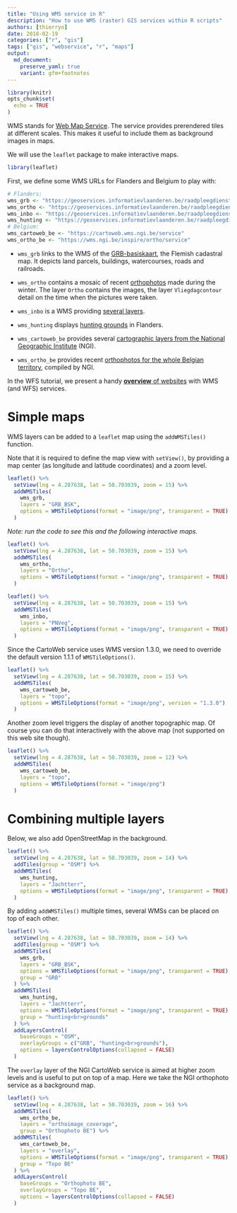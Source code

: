 ```yaml
---
title: "Using WMS service in R"
description: "How to use WMS (raster) GIS services within R scripts"
authors: [thierryo]
date: 2018-02-19
categories: ["r", "gis"]
tags: ["gis", "webservice", "r", "maps"]
output: 
  md_document:
    preserve_yaml: true
    variant: gfm+footnotes
---
```


```r
library(knitr)
opts_chunk$set(
  echo = TRUE
)
```

WMS stands for [Web Map Service](https://en.wikipedia.org/wiki/Web_Map_Service). The service provides prerendered tiles at different scales. This makes it useful to include them as background images in maps.

We will use the `leaflet` package to make interactive maps.

```r
library(leaflet)
```

First, we define some WMS URLs for Flanders and Belgium to play with:

```r
# Flanders:
wms_grb <- "https://geoservices.informatievlaanderen.be/raadpleegdiensten/GRB-basiskaart/wms"
wms_ortho <- "https://geoservices.informatievlaanderen.be/raadpleegdiensten/OMWRGBMRVL/wms"
wms_inbo <- "https://geoservices.informatievlaanderen.be/raadpleegdiensten/INBO/wms"
wms_hunting <- "https://geoservices.informatievlaanderen.be/raadpleegdiensten/Jacht/wms"
# Belgium:
wms_cartoweb_be <- "https://cartoweb.wms.ngi.be/service"
wms_ortho_be <- "https://wms.ngi.be/inspire/ortho/service"
```

- `wms_grb` links to the WMS of the [GRB-basiskaart](http://www.geopunt.be/catalogus/webservicefolder/aa04ae22-2297-98c3-1ffd-3440-5aff-bd2c-8a0cc151), the Flemish cadastral map. It depicts land parcels, buildings, watercourses, roads and railroads.

- `wms_ortho` contains a mosaic of recent [orthophotos](http://www.geopunt.be/catalogus/webservicefolder/418e8e4a-12c1-80a8-8306-fcf4-799c-581d-c4e38594) made during the winter. The layer `Ortho` contains the images, the layer `Vliegdagcontour` detail on the time when the pictures were taken.

- `wms_inbo` is a WMS providing [several layers]().

- `wms_hunting` displays [hunting grounds](http://www.geopunt.be/catalogus/webservicefolder/525f1e17-c7d8-3bf3-550c-82c4-7fb3-e97c-a9bc3a6b) in Flanders.

- `wms_cartoweb_be` provides several [cartographic layers from the National Geographic Institute](https://www.ngi.be/website/aanbod/digitale-geodata/cartoweb-be/) (NGI).

- `wms_ortho_be` provides recent [orthophotos for the whole Belgian territory](https://www.geo.be/catalog/details/29238f19-ac79-4a4a-a797-5490226381ec?l=en), compiled by NGI.

In the WFS tutorial, we present a handy [**overview** of websites]((../spatial_wfs_services/#useful-overviews-of-web-feature-services)) with WMS (and WFS) services.


# Simple maps

WMS layers can be added to a `leaflet` map using the `addWMSTiles()` function.

Note that it is required to define the map view with `setView()`, by providing a map center (as longitude and latitude coordinates) and a zoom level.

```r
leaflet() %>% 
  setView(lng = 4.287638, lat = 50.703039, zoom = 15) %>%
  addWMSTiles(
    wms_grb,
    layers = "GRB_BSK",
    options = WMSTileOptions(format = "image/png", transparent = TRUE)
  )
```

_Note: run the code to see this and the following interactive maps._

```r
leaflet() %>% 
  setView(lng = 4.287638, lat = 50.703039, zoom = 15) %>% 
  addWMSTiles(
    wms_ortho,
    layers = "Ortho",
    options = WMSTileOptions(format = "image/png", transparent = TRUE)
  )
```

```r
leaflet() %>% 
  setView(lng = 4.287638, lat = 50.703039, zoom = 15) %>% 
  addWMSTiles(
    wms_inbo,
    layers = "PNVeg",
    options = WMSTileOptions(format = "image/png", transparent = TRUE)
  )
```

Since the CartoWeb service uses WMS version 1.3.0, we need to override the default version 1.1.1 of `WMSTileOptions()`.

```r
leaflet() %>% 
  setView(lng = 4.287638, lat = 50.703039, zoom = 15) %>% 
  addWMSTiles(
    wms_cartoweb_be,
    layers = "topo",
    options = WMSTileOptions(format = "image/png", version = "1.3.0")
  )
```

Another zoom level triggers the display of another topographic map.
Of course you can do that interactively with the above map (not supported on this web site though).

```r
leaflet() %>% 
  setView(lng = 4.287638, lat = 50.703039, zoom = 12) %>% 
  addWMSTiles(
    wms_cartoweb_be,
    layers = "topo",
    options = WMSTileOptions(format = "image/png")
  )
```

# Combining multiple layers

Below, we also add OpenStreetMap in the background.

```r
leaflet() %>% 
  setView(lng = 4.287638, lat = 50.703039, zoom = 14) %>% 
  addTiles(group = "OSM") %>%
  addWMSTiles(
    wms_hunting,
    layers = "Jachtterr",
    options = WMSTileOptions(format = "image/png", transparent = TRUE)
  )
```

By adding `addWMSTiles()` multiple times, several WMSs can be placed on top of each other.

```r
leaflet() %>% 
  setView(lng = 4.287638, lat = 50.703039, zoom = 14) %>% 
  addTiles(group = "OSM") %>%
  addWMSTiles(
    wms_grb,
    layers = "GRB_BSK",
    options = WMSTileOptions(format = "image/png", transparent = TRUE),
    group = "GRB"
  ) %>%
  addWMSTiles(
    wms_hunting,
    layers = "Jachtterr",
    options = WMSTileOptions(format = "image/png", transparent = TRUE),
    group = "hunting<br>grounds"
  ) %>%
  addLayersControl(
    baseGroups = "OSM",
    overlayGroups = c("GRB", "hunting<br>grounds"),
    options = layersControlOptions(collapsed = FALSE)
  )
```

The `overlay` layer of the NGI CartoWeb service is aimed at higher zoom levels and is useful to put on top of a map.
Here we take the NGI orthophoto service as a background map.

```r
leaflet() %>% 
  setView(lng = 4.287638, lat = 50.703039, zoom = 16) %>% 
  addWMSTiles(
    wms_ortho_be,
    layers = "orthoimage_coverage",
    group = "Orthophoto BE") %>%
  addWMSTiles(
    wms_cartoweb_be,
    layers = "overlay",
    options = WMSTileOptions(format = "image/png", transparent = TRUE),
    group = "Topo BE"
  ) %>%
  addLayersControl(
    baseGroups = "Orthophoto BE",
    overlayGroups = "Topo BE",
    options = layersControlOptions(collapsed = FALSE)
  )
```
